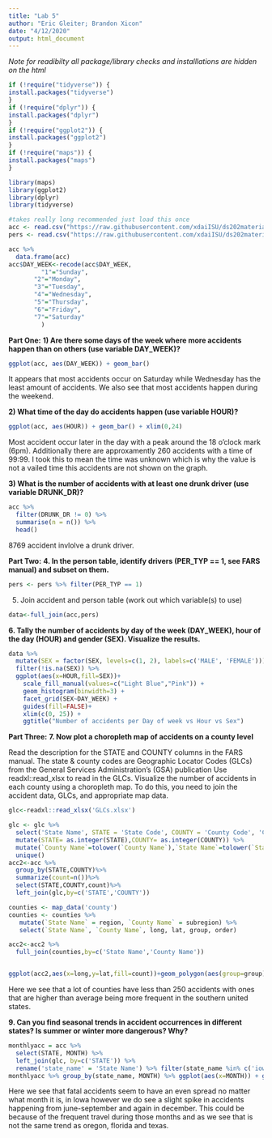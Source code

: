 ```yaml
---
title: "Lab 5"
author: "Eric Gleiter; Brandon Xicon"
date: "4/12/2020"
output: html_document
---
```

*Note for readibilty all package/library checks and installlations are hidden on the html*
```r
if (!require("tidyverse")) {
install.packages("tidyverse")
}
if (!require("dplyr")) {
install.packages("dplyr")
}
if (!require("ggplot2")) {
install.packages("ggplot2")
}
if (!require("maps")) {
install.packages("maps")
}

library(maps)
library(ggplot2)
library(dplyr)
library(tidyverse)
```

```r
#takes really long recommended just load this once 
acc <- read.csv("https://raw.githubusercontent.com/xdaiISU/ds202materials/master/hwlabs/fars2017/accident.csv", stringsAsFactors = FALSE)
pers <- read.csv("https://raw.githubusercontent.com/xdaiISU/ds202materials/master/hwlabs/fars2017/person.csv", stringsAsFactors = FALSE)
```

```r
acc %>%
  data.frame(acc)
acc$DAY_WEEK<-recode(acc$DAY_WEEK,
         "1"="Sunday",
       "2"="Monday",
       "3"="Tuesday",
       "4"="Wednesday",
       "5"="Thursday",
       "6"="Friday",
       "7"="Saturday"
         )
```



**Part One:**
**1) Are there some days of the week where more accidents happen than on others (use variable DAY_WEEK)?**
```r
ggplot(acc, aes(DAY_WEEK)) + geom_bar()

```
It appears that most accidents occur on Saturday while Wednesday has the least amount of accidents. We also see that most accidents happen during the weekend. 

**2) What time of the day do accidents happen (use variable HOUR)?**
```r
ggplot(acc, aes(HOUR)) + geom_bar() + xlim(0,24)
```

Most accident occur later in the day with a peak around the 18 o'clock mark (6pm). Additionally there are approxamently 260 accidents with a time of 99:99. I took this to mean the time was unknown which is why the value is not a vailed time this accidents are not shown on the graph.


**3) What is the number of accidents with at least one drunk driver (use variable DRUNK_DR)?**
```r
acc %>%
  filter(DRUNK_DR != 0) %>%
  summarise(n = n()) %>%
  head()
```

8769 accident invlolve a drunk driver.

**Part Two:**
**4. In the person table, identify drivers (PER_TYP == 1, see FARS manual) and subset on them.**
```r
pers <- pers %>% filter(PER_TYP == 1)
```

5. Join accident and person table (work out which variable(s) to use)
```r
data<-full_join(acc,pers)
```

**6. Tally the number of accidents by day of the week (DAY_WEEK), hour of the day (HOUR) and gender (SEX). Visualize the results.**
```r
data %>% 
  mutate(SEX = factor(SEX, levels=c(1, 2), labels=c('MALE', 'FEMALE')))%>% 
  filter(!is.na(SEX)) %>% 
  ggplot(aes(x=HOUR,fill=SEX))+
    scale_fill_manual(values=c("Light Blue","Pink")) + 
    geom_histogram(binwidth=3) + 
    facet_grid(SEX~DAY_WEEK) + 
    guides(fill=FALSE)+
    xlim(c(0, 25)) + 
    ggtitle("Number of accidents per Day of week vs Hour vs Sex")
```


**Part Three:**
**7. Now plot a choropleth map of accidents on a county level**

Read the description for the STATE and COUNTY columns in the FARS manual. The state & county codes are Geographic Locator Codes (GLCs) from the General Services Administration’s (GSA) publication
Use readxl::read_xlsx to read in the GLCs. Visualize the number of accidents in each county using a choropleth map. To do this, you need to join the accident data, GLCs, and appropriate map data.
```r
glc<-readxl::read_xlsx('GLCs.xlsx')
```
```r
glc <- glc %>%
  select('State Name', STATE = 'State Code', COUNTY = 'County Code', 'County Name') %>%
  mutate(STATE= as.integer(STATE),COUNTY= as.integer(COUNTY)) %>%
  mutate(`County Name`=tolower(`County Name`),`State Name`=tolower(`State Name`)) %>%
  unique()
acc2<-acc %>%
  group_by(STATE,COUNTY)%>%
  summarize(count=n())%>%
  select(STATE,COUNTY,count)%>%
  left_join(glc,by=c('STATE','COUNTY'))

counties <- map_data('county')
counties <- counties %>% 
   mutate(`State Name` = region, `County Name` = subregion) %>% 
   select(`State Name`, `County Name`, long, lat, group, order)

acc2<-acc2 %>%
  full_join(counties,by=c('State Name','County Name'))


ggplot(acc2,aes(x=long,y=lat,fill=count))+geom_polygon(aes(group=group))+labs(x="Longitude",y="Latitude",title = "Accidents per County")
```
Here we see that a lot of counties have less than 250 accidents with ones that are higher than average being more frequent in the southern united states.  



**9. Can you find seasonal trends in accident occurrences in different states? Is summer or winter more dangerous? Why?**
```r
monthlyacc = acc %>%
  select(STATE, MONTH) %>%
  left_join(glc, by=c('STATE')) %>%
  rename('state_name' = 'State Name') %>% filter(state_name %in% c('iowa', 'texas', 'florida','oregon'))
monthlyacc %>% group_by(state_name, MONTH) %>% ggplot(aes(x=MONTH)) + geom_bar() + facet_wrap(~state_name) + labs(x="Month",y="Number of Accidents",title="Accidents in Florida,Iowa,Texas and Oregon")
```

Here we see that fatal accidents seem to have an even spread no matter what month it is, in Iowa however we do see a slight spike in accidents happening from june-september and again in december. This could be because of the frequent travel during those months and as we see that is not the same trend as oregon, florida and texas. 


